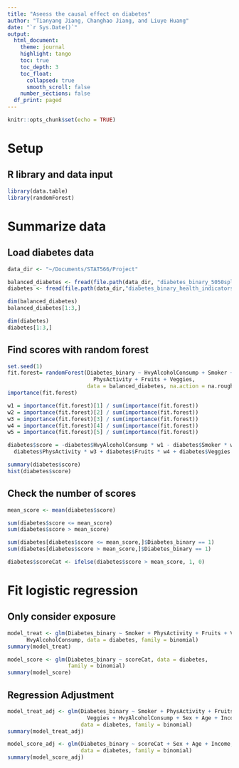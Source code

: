 ```yaml
---
title: "Aseess the causal effect on diabetes"
author: "Tianyang Jiang, Changhao Jiang, and Liuye Huang"
date: "`r Sys.Date()`"
output: 
  html_document:
    theme: journal
    highlight: tango
    toc: true
    toc_depth: 3
    toc_float:
      collapsed: true
      smooth_scroll: false
    number_sections: false
  df_print: paged
---
```


```r
knitr::opts_chunk$set(echo = TRUE)
```

# Setup

## R library and data input
```r
library(data.table)
library(randomForest)
```

# Summarize data

## Load diabetes data
```r
data_dir <- "~/Documents/STAT566/Project"

balanced_diabetes <- fread(file.path(data_dir, "diabetes_binary_5050split_health_indicators_BRFSS2015.csv"))
diabetes <- fread(file.path(data_dir,"diabetes_binary_health_indicators_BRFSS2015.csv"))

dim(balanced_diabetes)
balanced_diabetes[1:3,]

dim(diabetes)
diabetes[1:3,]
```

## Find scores with random forest

```r
set.seed(1)
fit.forest= randomForest(Diabetes_binary ~ HvyAlcoholConsump + Smoker + 
                           PhysActivity + Fruits + Veggies,
                         data = balanced_diabetes, na.action = na.roughfix)
importance(fit.forest)

w1 = importance(fit.forest)[1] / sum(importance(fit.forest))
w2 = importance(fit.forest)[2] / sum(importance(fit.forest))
w3 = importance(fit.forest)[3] / sum(importance(fit.forest))
w4 = importance(fit.forest)[4] / sum(importance(fit.forest))
w5 = importance(fit.forest)[5] / sum(importance(fit.forest))

diabetes$score = -diabetes$HvyAlcoholConsump * w1 - diabetes$Smoker * w2 + 
  diabetes$PhysActivity * w3 + diabetes$Fruits * w4 + diabetes$Veggies * w5

summary(diabetes$score)
hist(diabetes$score)
```

## Check the number of scores

```r
mean_score <- mean(diabetes$score)

sum(diabetes$score <= mean_score)
sum(diabetes$score > mean_score)

sum(diabetes[diabetes$score <= mean_score,]$Diabetes_binary == 1)
sum(diabetes[diabetes$score > mean_score,]$Diabetes_binary == 1)

diabetes$scoreCat <- ifelse(diabetes$score > mean_score, 1, 0)
```

# Fit logistic regression

## Only consider exposure

```r
model_treat <- glm(Diabetes_binary ~ Smoker + PhysActivity + Fruits + Veggies + 
      HvyAlcoholConsump, data = diabetes, family = binomial)
summary(model_treat)

model_score <- glm(Diabetes_binary ~ scoreCat, data = diabetes, 
                   family = binomial)
summary(model_score)
```

## Regression Adjustment
```r
model_treat_adj <- glm(Diabetes_binary ~ Smoker + PhysActivity + Fruits + 
                         Veggies + HvyAlcoholConsump + Sex + Age + Income, 
                       data = diabetes, family = binomial)
summary(model_treat_adj)

model_score_adj <- glm(Diabetes_binary ~ scoreCat + Sex + Age + Income, 
                       data = diabetes, family = binomial)
summary(model_score_adj)
```





